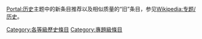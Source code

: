 {{Articles by Quality|topic=历史|project=历史|format=TOC}}

[[Portal:历史|Portal:历史]]主题中的新条目推荐以及相似质量的“旧”条目，参见[[Wikipedia:专题/历史|Wikipedia:专题/历史]]。

[[Category:各等級歷史條目|Category:各等級歷史條目]]
[[Category:專題級條目|Category:專題級條目]]